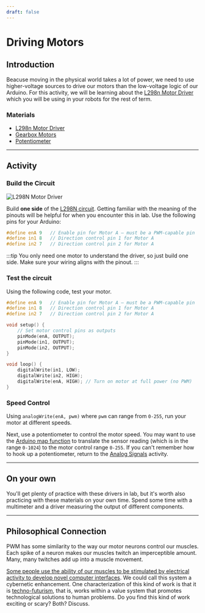 ```yaml
---
draft: false
---
```



# Driving Motors

## Introduction
Beacuse moving in the physical world takes a lot of power, we need to use higher-voltage sources to drive our motors than the low-voltage logic of our Arduino. For this activity, we will be learning about the [L298n Motor Driver](https://projecthub.arduino.cc/lakshyajhalani56/l298n-motor-driver-arduino-motors-motor-driver-l298n-7e1b3b) which you will be using in your robots for the rest of term.

### Materials
- [L298n Motor Driver](https://projecthub.arduino.cc/lakshyajhalani56/l298n-motor-driver-arduino-motors-motor-driver-l298n-7e1b3b)
- [Gearbox Motors](https://www.adafruit.com/product/3777?srsltid=AfmBOor5MfKJDAAhAgsrMqJc_g2fbvvkAEt_cJ33dDdXpzkwIfElny2I)
- [Potentiometer](https://docs.arduino.cc/learn/electronics/potentiometer-basics/)

---
## Activity

### Build the Circuit
![L298N Motor Driver](/img/Motor-Driver.png)

Build **one side** of the [L298N circuit](https://projecthub.arduino.cc/lakshyajhalani56/l298n-motor-driver-arduino-motors-motor-driver-l298n-7e1b3b). Getting familiar with the meaning of the pinouts will be helpful for when you encounter this in lab. Use the following pins for your Arduino:

```cpp
#define enA 9   // Enable pin for Motor A — must be a PWM-capable pin
#define in1 8   // Direction control pin 1 for Motor A
#define in2 7   // Direction control pin 2 for Motor A
```

:::tip
You only need one motor to understand the driver, so just build one side. Make sure your wiring aligns with the pinout.
:::

### Test the circuit
Using the following code, test your motor.

```cpp
#define enA 9   // Enable pin for Motor A — must be a PWM-capable pin
#define in1 8   // Direction control pin 1 for Motor A
#define in2 7   // Direction control pin 2 for Motor A

void setup() {
    // Set motor control pins as outputs
    pinMode(enA, OUTPUT);
    pinMode(in1, OUTPUT);
    pinMode(in2, OUTPUT);
}

void loop() {
    digitalWrite(in1, LOW);
    digitalWrite(in2, HIGH);
    digitalWrite(enA, HIGH); // Turn on motor at full power (no PWM)
}
```

### Speed Control
Using `analogWrite(enA, pwm)` where `pwm` can range from `0-255`, run your motor at different speeds.

Next, use a potentiometer to control the motor speed. You may want to use the [Arduino map function](https://docs.arduino.cc/language-reference/en/functions/math/map/) to translate the sensor reading (which is in the range `0-1024`) to the motor control range `0-255`. If you can't remember how to hook up a potentiometer, return to the [Analog Signals](http://localhost:3000/teaching/activities/analog-signals) activity.

---
## On your own
You'll get plenty of practice with these drivers in lab, but it's worth also practicing with these materials on your own time. Spend some time with a multimeter and a driver measuring the output of different components.

--- 
## Philosophical Connection
PWM has some similarity to the way our motor neurons control our muscles. Each spike of a neuron makes our muscles twitch an imperceptible amount. Many, many twitches add up into a muscle movement. 

[Some people use the ability of our muscles to be stimulated by electrical activity to develop novel computer interfaces](https://dl.acm.org/doi/pdf/10.1145/3706598.3713676). We could call this system a cybernetic enhancement. One characterization of this kind of work is that it is [techno-futurism](https://en.wiktionary.org/wiki/techno-futurism), that is, works within a value system that promotes technological solutions to human problems. Do you find this kind of work exciting or scary? Both? Discuss.
